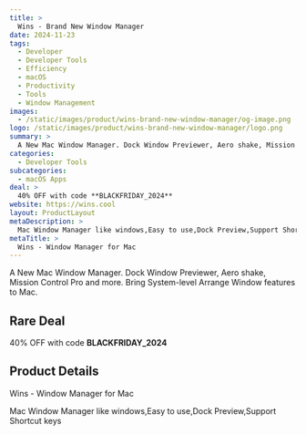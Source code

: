 ```yaml
---
title: >
  Wins - Brand New Window Manager
date: 2024-11-23
tags:
  - Developer
  - Developer Tools
  - Efficiency
  - macOS
  - Productivity
  - Tools
  - Window Management
images:
  - /static/images/product/wins-brand-new-window-manager/og-image.png
logo: /static/images/product/wins-brand-new-window-manager/logo.png
summary: >
  A New Mac Window Manager. Dock Window Previewer, Aero shake, Mission Control Pro and more. Bring System-level Arrange Window features to Mac.
categories:
  - Developer Tools
subcategories:
  - macOS Apps
deal: >
  40% OFF with code **BLACKFRIDAY_2024**
website: https://wins.cool
layout: ProductLayout
metaDescription: >
  Mac Window Manager like windows,Easy to use,Dock Preview,Support Shortcut keys
metaTitle: >
  Wins - Window Manager for Mac
---
```

A New Mac Window Manager. Dock Window Previewer, Aero shake, Mission Control Pro and more. Bring System-level Arrange Window features to Mac.

## Rare Deal

40% OFF with code **BLACKFRIDAY_2024**

## Product Details
Wins - Window Manager for Mac

Mac Window Manager like windows,Easy to use,Dock Preview,Support Shortcut keys
